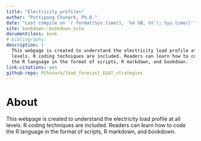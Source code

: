 ```yaml
---
title: "Electricity profiles"
author: "Puttipong Chunark, Ph.D."
date: "Last compile on `r format(Sys.time(), '%d %B, %Y'); Sys.time()`"
site: bookdown::bookdown_site
documentclass: book
# bibliography:
description: |
  This webpage is created to understand the electricity load profile at all 
  levels. R coding techniques are included. Readers can learn how to code 
  the R language in the format of scripts, R markdown, and bookdown.
link-citations: yes
github-repo: PChunark/load_forecast_EGAT_strategies
---
```



# About {-}

This webpage is created to understand the electricity load profile at all 
levels. R coding techniques are included. Readers can learn how to code 
the R language in the format of scripts, R markdown, and bookdown.
